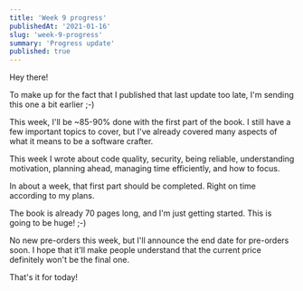 ```yaml
---
title: 'Week 9 progress'
publishedAt: '2021-01-16'
slug: 'week-9-progress'
summary: 'Progress update'
published: true
---
```


Hey there!

To make up for the fact that I published that last update too late, I'm sending this one a bit earlier ;-)

This week, I'll be ~85-90% done with the first part of the book. I still have a few important topics to cover, but I've already covered many aspects of what it means to be a software crafter.

This week I wrote about code quality, security, being reliable, understanding motivation, planning ahead, managing time efficiently, and how to focus.

In about a week, that first part should be completed. Right on time according to my plans.

The book is already 70 pages long, and I'm just getting started. This is going to be huge! ;-)

No new pre-orders this week, but I'll announce the end date for pre-orders soon. I hope that it'll make people understand that the current price definitely won't be the final one.

That's it for today!

<BlogPostSignature />
